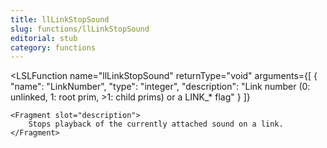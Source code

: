 ```yaml
---
title: llLinkStopSound
slug: functions/llLinkStopSound
editorial: stub
category: functions
---
```


<LSLFunction
	name="llLinkStopSound"
	returnType="void"
	arguments={[
	{
		"name": "LinkNumber",
		"type": "integer",
		"description": "Link number (0: unlinked, 1: root prim, &gt;1: child prims) or a LINK_* flag"
	}
]}
>
	<Fragment slot="description">
		Stops playback of the currently attached sound on a link.
	</Fragment>
</LSLFunction>
